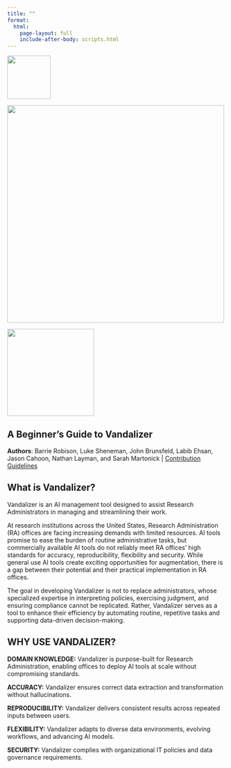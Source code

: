 ```yaml
---
title: ""
format:
  html:
    page-layout: full
    include-after-body: scripts.html
---
```


:::: {.header-logos}
::: {.grid}
::: {.g-col-2 .d-flex .justify-content-center .align-items-center}
![](images/uidaho_logo.png){width=100px}
:::
::: {.g-col-7 .d-flex .justify-content-center .align-items-center}
![](images/vandalizer_logo.png){width=500px}
:::
::: {.g-col-3 .d-flex .justify-content-center .align-items-center}
![](images/suu_logo.png){width=200px}
:::
:::
::::

::: {.text-center}
# **A Beginner's Guide to Vandalizer** {.display-4}
:::

::: {.text-center}
**Authors**: Barrie Robison, Luke Sheneman, John Brunsfeld, Labib Ehsan, Jason Cahoon, Nathan Layman, and Sarah Martonick | [Contribution Guidelines](https://github.com/nate-layman/vandalizer-manual/blob/main/CONTRIBUTING.md)
:::

## What is Vandalizer?

:::: {.grid}
::: {.g-col-7}
Vandalizer is an AI management tool designed to assist Research Administrators in managing and streamlining their work.

At research institutions across the United States, Research Administration (RA) offices are facing increasing demands with limited resources. AI tools promise to ease the burden of routine administrative tasks, but commercially available AI tools do not reliably meet RA offices' high standards for accuracy, reproducibility, flexibility and security. While general use AI tools create exciting opportunities for augmentation, there is a gap between their potential and their practical implementation in RA offices.

The goal in developing Vandalizer is not to replace administrators, whose specialized expertise in interpreting policies, exercising judgment, and ensuring compliance cannot be replicated. Rather, Vandalizer serves as a tool to enhance their efficiency by automating routine, repetitive tasks and supporting data-driven decision-making.
:::

::: {.g-col-5}
::: {.callout-tip}
## WHY USE VANDALIZER?

**DOMAIN KNOWLEDGE:** Vandalizer is purpose-built for Research Administration, enabling offices to deploy AI tools at scale without compromising standards.

**ACCURACY:** Vandalizer ensures correct data extraction and transformation without hallucinations.

**REPRODUCIBILITY:** Vandalizer delivers consistent results across repeated inputs between users.

**FLEXIBILITY:** Vandalizer adapts to diverse data environments, evolving workflows, and advancing AI models.

**SECURITY:** Vandalizer complies with organizational IT policies and data governance requirements.
:::
:::
::::
